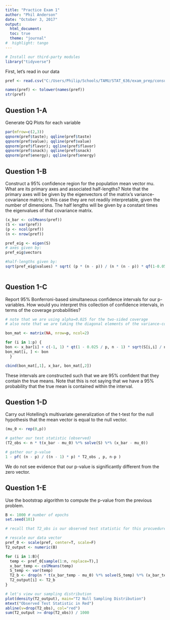 ```yaml
---
title: "Practice Exam 1"
author: "Phil Anderson"
date: "October 3, 2017"
output: 
  html_document:
  toc: true
  theme: "journal"
#  highlight: tango
---
```


```r
# Install our third-party modules
library("tidyverse")
```

First, let's read in our data

```r
pref <- read.csv("C:/Users/Philip/Schools/TAMU/STAT_636/exam_prep/consumer_pref.csv")

names(pref) <- tolower(names(pref))
str(pref)
```

## Question 1-A
Generate QQ Plots for each variable

```r
par(mfrow=c(2,3))
qqnorm(pref$taste); qqline(pref$taste)
qqnorm(pref$value); qqline(pref$value)
qqnorm(pref$flavor); qqline(pref$flavor)
qqnorm(pref$snack); qqline(pref$snack)
qqnorm(pref$energy); qqline(pref$energy)
```

## Question 1-B
Construct a 95% confidence region for the population mean vector mu.  What are its primary axes and associated half-lengths?  Note that the primary axes will be given by the eigenvectors of the matrix's variance-covariance matrix; in this case they are not readily interpretable, given the number of dimensions.  The half lengths will be given by a constant times the eigenvalues of that covariance matrix.

```r
(x_bar <- colMeans(pref))
(S <- var(pref))
(p <- ncol(pref))
(n <- nrow(pref))

pref_eig <- eigen(S)
# axes given by:
pref_eig$vectors

#half-lengths given by:
sqrt(pref_eig$values) * sqrt( (p * (n - p)) / (n * (n - p)) * qf(1-0.05,p, n-p )  )
  
```


## Question 1-C
Report 95% Bonferroni-based simultaneous confidence intervals for our p-variables.  How would you interpret this collection of confidence intervals, in terms of the coverage probabilities?

```r
# note that we are using alpha=0.025 for the two-sided coverage
# also note that we are taking the diagonal elements of the variance-covariance matrix

bon_mat <- matrix(NA, nrow=p, ncol=2)

for (i in 1:p) {
bon <- x_bar[i] + c(-1, 1) * qt(1 - 0.025 / p, n - 1) * sqrt(S[i,i] / n)
bon_mat[i, ] <- bon
  }

cbind(bon_mat[,1], x_bar, bon_mat[,2])
```

These intervals are constructed such that we are 95% confident that they contain the true means.  Note that this is not saying that we have a 95% probability that the true mean is contained within the interval.

## Question 1-D
Carry out Hotelling's multivariate generalization of the t-test for the null hypothesis that the mean vector is equal to the null vector.

```r
(mu_0 <- rep(0,p))

# gather our test statistic (observed)
(T2_obs <- n * t(x_bar - mu_0) %*% solve(S) %*% (x_bar - mu_0))

# gather our p-value
1 - pf( (n - p) / ((n - 1) * p) * T2_obs , p, n-p )

```

We do not see evidence that our p-value is significantly different from the zero vector.


## Question 1-E
Use the bootstrap algorithm to compute the p-value from the previous problem.

```r
B <- 1000 # number of epochs
set.seed(101)

# recall that T2_obs is our observed test statistic for this procuedure

# rescale our data vector
pref_0 <- scale(pref, center=T, scale=F)
T2_output <- numeric(B)

for (i in 1:B){
  temp <- pref_0[sample(1:n, replace=T),]
  x_bar_temp <- colMeans(temp)
  S_temp <- var(temp)
  T2_b <- drop(n * t(x_bar_temp - mu_0) %*% solve(S_temp) %*% (x_bar_temp - mu_0))
  T2_output[i] <- T2_b
}

# let's view our sampling distribution
plot(density(T2_output), main="T2 Null Sampling Distribution")
mtext("Observed Test Statistic in Red")
abline(v=drop(T2_obs), col="red")
sum(T2_output >= drop(T2_obs)) / 1000

```

